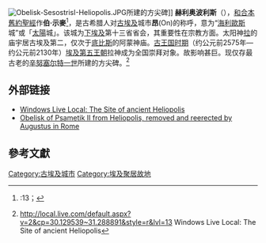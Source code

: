 {{Infobox settlement
|name          =赫里奥波里斯
|other_name             =赫里奥波利斯
|pushpin_map            = Egypt<!-- the name of a location map as per http://en.wikipedia.org/wiki/Template:Location_map -->
|pushpin_label_position =bottom
|pushpin_mapsize        =300
|pushpin_map_caption    =地理地图
|coordinates_region     = EG
|subdivision_type       = 国家
|subdivision_name       = {{flag|Egypt}}
|latd=30|latm=07|lats=46.3|latNS=N
|longd=31|longm=17|longs=20|longEW=E
}} 
{{coord|30|07|46.3|N|31|17|20|E|type:landmark|display=title}}
[[File:Obelisk-SesostrisI-Heliopolis.JPG|thumb]]所建的方尖碑]]
{{hiero|奧灣努|<hiero>iwn-nw:O49! or !O28</hiero>|align=right|era=egypt}}
'''赫利奥波利斯'''（{{lang-grc|Ἡλιούπολις}}），[[和合本|和合本]][[舊約聖經|舊約聖經]]作'''伯‧示麥'''<ref>{{S|聖經 (和合本)/耶利米書|耶利米書}}{{S|聖經 (和合本)/耶利米書#第四十三章|43}}:13；{{bibleref|Jeremiah|43:13}}</ref>，是古希腊人对[[古埃及|古埃及]]城市'''昂'''(On)的称呼，意为“[[海利歐斯|海利歐斯]]城”或「[[太陽|太陽]]城」。该城为[[下埃及|下埃及]]第十三省省会，其重要性在宗教方面。太阳神[[拉_(埃及神祇)|拉]]的庙宇居古埃及第二，仅次于[[底比斯_(埃及)|底比斯]]的阿蒙神庙。[[古王国时期|古王国时期]]（约公元前2575年—约公元前2130年）[[埃及第五王朝|埃及第五王朝]]拉神成为全国崇拜对象。故影响甚巨。现仅存最古老的[[辛努塞尔特一世|辛努塞尔特一世]]所建的方尖碑。<ref>http://local.live.com/default.aspx?v=2&cp=30.129539~31.288891&style=r&lvl=13 {{Wayback|url=http://local.live.com/default.aspx?v=2&cp=30.129539~31.288891&style=r&lvl=13 |date=20210218213835 }} Windows Live Local: The Site of ancient Heliopolis</ref>

==外部链接==
*[http://local.live.com/default.aspx?v=2&cp=30.129539~31.288891&style=r&lvl=13 Windows Live Local: The Site of ancient Heliopolis] {{Wayback|url=http://local.live.com/default.aspx?v=2&cp=30.129539~31.288891&style=r&lvl=13 |date=20210218213835 }}
*[http://cdm.reed.edu/ara-pacis/altar/related-material/obelisk-1/ Obelisk of Psametik II from Heliopolis, removed and  reerected by Augustus in Rome] {{Wayback|url=http://cdm.reed.edu/ara-pacis/altar/related-material/obelisk-1/ |date=20160321024532 }}

==參考文獻==
{{reflist}}

{{commons category| Heliopolis |赫利奥波利斯}}

{{Authority control}}
{{DEFAULTSORT: Heliopolis}}
[[Category:古埃及城市|Category:古埃及城市]]
[[Category:埃及聚居故地|Category:埃及聚居故地]]